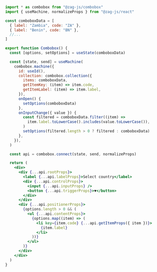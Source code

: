 ```jsx
import * as combobox from "@zag-js/combobox"
import { useMachine, normalizeProps } from "@zag-js/react"

const comboboxData = [
  { label: "Zambia", code: "ZA" },
  { label: "Benin", code: "BN" },
  //...
]

export function Combobox() {
  const [options, setOptions] = useState(comboboxData)

  const [state, send] = useMachine(
    combobox.machine({
      id: useId(),
      collection: combobox.collection({
        items: comboboxData,
        getItemKey: (item) => item.code,
        getItemLabel: (item) => item.label,
      }),
      onOpen() {
        setOptions(comboboxData)
      },
      onInputChange({ value }) {
        const filtered = comboboxData.filter((item) =>
          item.label.toLowerCase().includes(value.toLowerCase()),
        )
        setOptions(filtered.length > 0 ? filtered : comboboxData)
      },
    }),
  )

  const api = combobox.connect(state, send, normalizeProps)

  return (
    <div>
      <div {...api.rootProps}>
        <label {...api.labelProps}>Select country</label>
        <div {...api.controlProps}>
          <input {...api.inputProps} />
          <button {...api.triggerProps}>▼</button>
        </div>
      </div>
      <div {...api.positionerProps}>
        {options.length > 0 && (
          <ul {...api.contentProps}>
            {options.map((item) => (
              <li key={item.code} {...api.getItemProps({ item })}>
                {item.label}
              </li>
            ))}
          </ul>
        )}
      </div>
    </div>
  )
}
```

